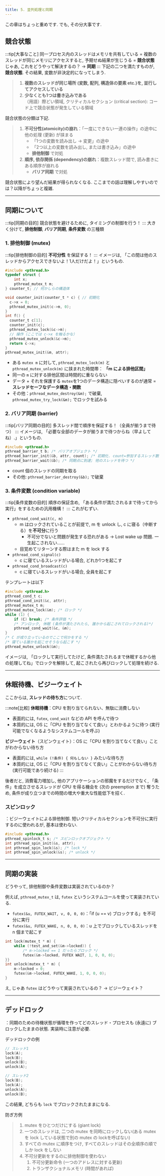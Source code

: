 ```yaml
---
title: 5. 並列処理と同期
---
```


この章はちょっと重めです. でも, その分大事です.

## 競合状態
:::tip[大事なこと]
同一プロセス内のスレッドはメモリを共有している = 複数のスレッドが同じメモリにアクセスすると, 予期せぬ結果が生じうる = **競合状態**  
じゃあ, これをどうやって解決するの？ $\rightarrow$ **同期**
:::
下記の二つを満たすものが, **競合状態**. その結果, 変数が非決定的になってしまう.
> 1. **複数のスレッドが同じ場所 (変数, 配列, 構造体の要素 etc.)を, 並行してアクセスしている**
> 2. **少なくとも1つは書き込みである**  
> （用語）際どい領域, クリティカルセクション (critical section): コード上で競合状態が発生している領域

競合状態の分類は下記.
> 1. **不可分性(atomicity)の崩れ**：「一度にできない一連の操作」の途中に他の処理 (更新) が挟まる
>     - 「1つの変数を読み出し $\rightarrow$ 変更」の途中
>     - 「2つ以上の変数を読み出し, または書き込み」の途中
>     - **排他制御** で対処
> 2. **順序, 依存関係 (dependency)の崩れ**：複数スレッド間で, 読み書きにある順序が崩れる
>     - **バリア同期** で対処

競合状態により望んだ結果が得られなくなる. ここまでの話は理解しやすいのでは？以降がちょっと複雑.

---
## 同期について
:::tip[同期の目的]
競合状態を避けるために, タイミングの制御を行う！
:::
大きく分けて, **排他制御**, **バリア同期**, **条件変数** の三種類

### 1. 排他制御 (mutex)
:::tip[排他制御の目的]
**不可分性** を保証する！
:::
イメージは, 「この間は他のスレッドからアクセスできないよ！1人だけだよ！」というもの.
```c
#include <pthread.h>
typedef struct {
    int x; 
    pthread_mutex_t m; 
} counter_t; // 何かしらの構造体

void counter_init(counter_t * c) { // 初期化
  c->x = 0;
  pthread_mutex_init(c->m, 0);
}
int f() {
  counter_t c[1];
  counter_init(c);
  pthread_mutex_lock(&c->m);
  // 操作（ここでは c->x を触るかな）
  pthread_mutex_unlock(&c->m);
  return c->x;
} 
pthread_mutex_init(&m, attr);
```
- ある `mutex m` に対して, `pthread_mutex_lock(m)` と `pthread_mutex_unlock(m)`
に挟まれた時間帯： **「m による排他区間」**   
- 同一の `m` に対する排他区間は時間的に重ならない
- データ + それを保護する `mutex`を1つのデータ構造に隠ぺいするのが通常 = **スレッドセーフなデータ構造・関数**
- その他：`pthread_mutex_destroy(&m);` で破棄, `pthread_mutex_try_lock(&m);` でロックを試みる

### 2. バリア同期 (barrier)
:::tip[バリア同期の目的]
多スレッド間で順序を保証する！（全員が揃うまで待つ）
:::
イメージは, 「必要な全部のデータが揃うまで待つからね（早よしてね）.」というもの.
```c
#include <pthread.h>
pthread_barrier_t b; /* バリアオブジェクト */
pthread_barrier_init(&b, attr, count); /* 初期化. count=参加するスレッド数 */
pthread_barrier_wait(&b); /* 同期点に到達; 他のスレッドを待つ */
```
- count 個のスレッドの同期を取る
- その他: `pthread_barrier_destroy(&b);` で破棄

### 3. 条件変数 (condition variable)
:::tip[条件変数の目的]
順序の保証含め, 「ある条件が満たされるまで待ってから実行」をするための汎用機構！
:::
これがむずい.
- `pthread_cond_wait(c, m)` 
    - m はロックされていることが前提で, m を unlock し, c に寝る（中断する）を**不可分**に行う
        - 不可分でないと問題が発生する恐れがある $\rightarrow$ Lost wake up 問題. 一生起こされない……
    - 目覚めてリターンする際はまた m を lock する
- `pthread_cond_signal(c)`
    - c に寝ているスレッドがいる場合, どれか1つを起こす
- `pthread_cond_broadcast(c)`
    - c に寝ているスレッドがいる場合, 全員を起こす
    
テンプレートは以下
```c
#include <pthread.h>
pthread_cond_t c;
pthread_cond_init(&c, attr);
pthread_mutex_t m;
pthread_mutex_lock(&m); /* ロック */
while (1) {
    if (C) break; /* 条件評価 */
    /* アンロック, 休眠 (条件が満たされたら, 誰かから起こされてロックされる)*/
    pthread_cond_wait(&c, &m);
}
/* C が成り立っているのでここで何かをする */
/* 寝ている誰かを起こせそうなら起こす */
pthread_mutex_unlock(&m);
```
イメージは, 「ロックして実行してたけど, 条件満たされるまで休眠するから他の処理してね」でロックを解除して, 起こされたら再びロックして処理を続ける.

---
## 休眠待機、ビジーウェイト
ここからは, **スレッドの待ち方**について.

:::note[比較]
**休眠待機**：CPU を割り当てられない、無駄に消費しない
- 表面的には, `futex`, `cond_wait` などの API を呼んで待つ
- 本質的には, OS に「CPU を割り当てなくて良い」とわかるように待つ (実行可能でなくなるようなシステムコールを呼ぶ)

**ビジーウェイト**（スピンウェイト）：OS に「CPU を割り当てなくて良い」ことがわからない待ち方
- 表面的には, `while (!条件) { 何もしない }` みたいな待ち方
- 本質的には, OS に「CPU を割り当てなくて良い」ことがわからない待ち方 (実行可能であり続ける)
:::

後者だと, 消費電力増加し, 他のアプリケーションの邪魔をするだけでなく, 
「条件」を成立させるスレッドが CPU を得る機会を (次の preemption まで) 奪うため, 条件が成り立つまでの時間の増大や重大な性能低下を招く.

### スピンロック
：ビジーウェイトによる排他制御. 短いクリティカルセクションを不可分に実行するのに使われるが, 基本は使わない. 
```c
#include <pthread.h>
pthread_spinlock_t s; /* スピンロックオブジェクト */
int pthread_spin_init(&s, attr);
int pthread_spin_lock(&s); /* lock */
int pthread_spin_unlock(&s); /* unlock */
```
---
## 同期の実装
どうやって, 排他制御や条件変数は実装されているのか？

例えば, `pthread_mutex_t` は, `futex` というシステムコールを使って実装されている.
- `futex(&u, FUTEX_WAIT, v, 0, 0, 0)`：「if (u == v) ブロックする」を不可分に実行
- `futex(&u, FUTEX_WAKE, n, 0, 0, 0)`：u 上でブロックしているスレッドを n 個まで起こす
```c
int lock(mutex_t * m) {
    while (!test_and_set(&m->locked)) {
        /* m->locked == 1 だったらブロック */
        futex(&m->locked, FUTEX WAIT, 1, 0, 0, 0);
}}
int unlock(mutex_t * m) {
    m->locked = 0;
    futex(&m->locked, FUTEX_WAKE, 1, 0, 0, 0);
}
```
え, じゃあ `futex` はどうやって実装されているの？ $\rightarrow$ ビジーウェイト？

---
## デッドロック
：同期のための待機状態が循環を作ってどのスレッド・プロセスも (永遠に) ブロックしたままの状態. 実装時に注意が必要.

デッドロックの例
```c
// スレッド1
lock(A);
lock(B);
unlock(B);
unlock(A);

// スレッド2
lock(B);
lock(A);
unlock(A);
unlock(B);
```
この結果, どちらも `lock` でブロックされたままになる.

防ぎ方例
> 1. mutex をひとつだけにする (giant lock)
> 2. 一つのスレッドは, 二つの mutex を同時にロックしない(ある mutex を lock している状態で別の mutex の lockを呼ばない)
> 3. すべての mutex に順序をつけ, すべてのスレッドはその全順序の順でしか lock をしない
> 4. 不可分更新をするのに排他制御を使わない
>     1. 不可分更新命令 (一つのアドレスに対する更新)
>     2. トランザクショナルメモリ (時間があれば)